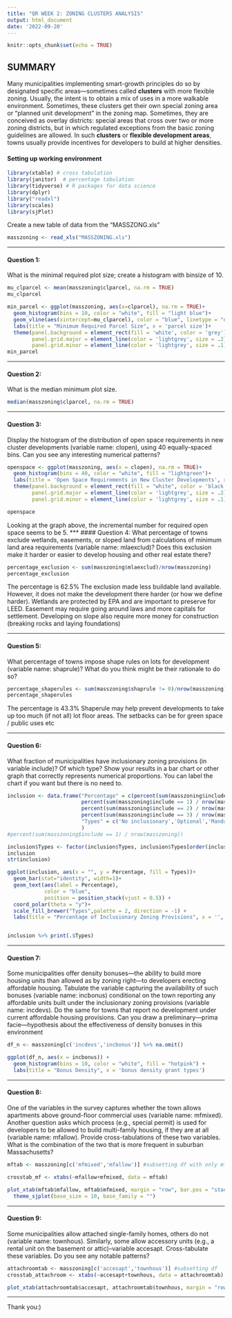 ```yaml
---
title: "QR WEEK 2: ZONING CLUSTERS ANALYSIS"
output: html_document
date: '2022-09-20'
---
```


```r
knitr::opts_chunk$set(echo = TRUE)
```

## SUMMARY

Many municipalities implementing smart-growth principles do so by designated specific areas—sometimes called **clusters** with more flexible zoning. Usually, the intent is to obtain a mix of uses in a more walkable environment. Sometimes, these clusters get their own special zoning area or “planned unit development” in the zoning map. Sometimes, they are conceived as overlay districts: special areas that cross over two or more zoning districts, but in which regulated exceptions from the basic zoning guidelines are allowed. In such **clusters** or **flexible development areas**, towns usually provide incentives for developers to build at higher densities.

#### Setting up working environment

```r
library(xtable) # cross tabulation
library(janitor)  # percentage tabulation
library(tidyverse) # R packages for data science
library(dplyr)
library("readxl")
library(scales) 
library(sjPlot)
```


Create a new table of data from the "MASSZONG.xls"
```r
masszoning <- read_xls("MASSZONING.xls")
```
***
#### Question 1: 
What is the minimal required plot size; create a histogram with binsize of 10.

```r
mu_clparcel <- mean(masszoning$clparcel, na.rm = TRUE)
mu_clparcel

min_parcel <- ggplot(masszoning, aes(x=clparcel), na.rm = TRUE)+
  geom_histogram(bins = 10, color = "white", fill = "light blue")+
  geom_vline(aes(xintercept=mu_clparcel), color = "blue", linetype = "dashed", size = 1)+
  labs(title = "Minimum Required Parcel Size", x = 'parcel size')+
  theme(panel.background = element_rect(fill = 'white', color = 'grey'),
        panel.grid.major = element_line(color = 'lightgrey', size = .2),
        panel.grid.minor = element_line(color = 'lightgrey', size = .1))
min_parcel
```

***
#### Question 2:  
What is the median minimum plot size.

```r
median(masszoning$clparcel, na.rm = TRUE) 
```
***
#### Question 3: 
Display the histogram of the distribution of open space requirements in new cluster developments (variable name: clopen), using 40 equally-spaced bins. Can you see any interesting numerical patterns?

```r
openspace <- ggplot(masszoning, aes(x = clopen), na.rm = TRUE)+
  geom_histogram(bins = 40, color = "white", fill = "lightgreen")+
  labs(title = 'Open Space Requirements in New Cluster Developments', x = 'open space requirement')+
  theme(panel.background = element_rect(fill = "white", color = 'black'),
        panel.grid.major = element_line(color = 'lightgrey', size = .2),
        panel.grid.minor = element_line(color = 'lightgrey', size = .1))

openspace
```
Looking at the graph above, the incremental number for required open space seems to be 5.
***
#### Question 4: 
What percentage of towns exclude wetlands, easements, or sloped land from calculations of minimum land area requirements (variable name: mlaexclud)? Does this exclusion make it harder or easier to develop housing and other real estate there?

```r
percentage_exclusion <- sum(masszoning$mlaexclud)/nrow(masszoning)
percentage_exclusion
```

The percentage is 62.5%
The exclusion made less buildable land available. However, it does not make the development there harder (or how we define harder). Wetlands are protected by EPA and are important to preserve for LEED.
Easement may require going around laws and more capitals for settlement.
Developing on slope also require more money for construction (breaking rocks and laying foundations)

***

#### Question 5:  
What percentage of towns impose shape rules on lots for development (variable name: shaprule)? What do you think might be their rationale to do so?

```r

percentage_shaperules <- sum(masszoning$shaprule != 0)/nrow(masszoning)
percentage_shaperules
```
The percentage is 43.3%
Shaperule may help prevent developments to take up too much (if not all) lot floor areas.
The setbacks can be for green space / public uses etc

***

#### Question 6:  
What fraction of municipalities have inclusionary zoning provisions (in variable include)? Of which type? Show your results in a bar chart or other graph that correctly represents numerical proportions. You can label the chart if you want but there is no need to.

```r
inclusion <- data.frame("Percentage" = c(percent(sum(masszoning$include == 0) / nrow(masszoning)),
                        percent(sum(masszoning$include == 1) / nrow(masszoning)),
                        percent(sum(masszoning$include == 2) / nrow(masszoning)),
                        percent(sum(masszoning$include == 3) / nrow(masszoning))),
                        "Types" = c('No inclusionary','Optional','Mandatory','Both optional and mandatory')
                        )
#percent(sum(masszoning$include == 1) / nrow(masszoning))

inclusion$Types <- factor(inclusion$Types, inclusion$Types[order(inclusion$Percentage, decreasing = TRUE)])
inclusion
str(inclusion)

ggplot(inclusion, aes(x = "", y = Percentage, fill = Types))+
  geom_bar(stat="identity", width=1)+
  geom_text(aes(label = Percentage),
            color = "blue",
            position = position_stack(vjust = 0.5)) +
  coord_polar(theta = "y")+
  scale_fill_brewer("Types",palette = 2, direction = -1) +
  labs(title = "Percentage of Inclusionary Zoning Provisions", x = '', y = '')


inclusion %>% print(.$Types)
```
***

#### Question 7:
Some municipalities offer density bonuses—the ability to build more housing units than allowed as by zoning right—to developers erecting affordable housing. Tabulate the variable capturing the availability of such bonuses (variable name: incbonus) conditional on the town reporting any affordable units built under the inclusionary zoning provisions (variable name: incdevs). Do the same for towns that report no development under current affordable housing provisions. Can you draw a preliminary—prima facie—hypothesis about the effectiveness of density bonuses in this environment

```r

df_n <- masszoning[c('incdevs','incbonus')] %>% na.omit()

ggplot(df_n, aes(x = incbonus)) +
  geom_histogram(bins = 10, color = "white", fill = "hotpink") +
  labs(title = "Bonus Density", x = 'bonus density grant types')

```

***

#### Question 8: 
One of the variables in the survey captures whether the town allows apartments above ground-floor commercial uses (variable name: mfmixed). Another question asks which process (e.g., special permit) is used for developers to be allowed to build multi-family housing, if they are at all (variable name: mfallow). Provide cross-tabulations of these two variables. What is the combination of the two that is more frequent in suburban Massachusetts? 
```r
mftab <- masszoning[c('mfmixed','mfallow')] #subsetting df with only mfmixed and mfallow

crosstab_mf <- xtabs(~mfallow+mfmixed, data = mftab)

plot_xtab(mftab$mfallow, mftab$mfmixed, margin = "row", bar.pos = "stack", coord.flip = FALSE)+
  theme_sjplot(base_size = 10, base_family = "")
```


***
#### Question 9:  
Some municipalities allow attached single-family homes, others do not (variable name: townhous). Similarly, some allow accessory units (e.g., a rental unit on the basement or attic)–variable accesapt. Cross-tabulate these variables. Do you see any notable patterns?

```r
attachroomtab <- masszoning[c('accesapt','townhous')] #subsetting df
crosstab_attachroom <- xtabs(~accesapt+townhous, data = attachroomtab)

plot_xtab(attachroomtab$accesapt, attachroomtab$townhous, margin = "row", bar.pos = "stack", coord.flip = FALSE)
```


***

Thank you:)


